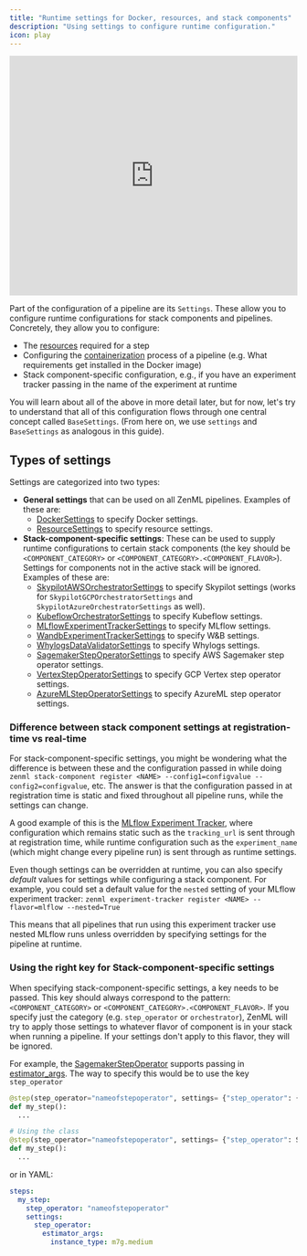 ```yaml
---
title: "Runtime settings for Docker, resources, and stack components"
description: "Using settings to configure runtime configuration."
icon: play
---
```


<Frame caption="Stack Component Config vs Settings in ZenML">
  <iframe width="100%" height="420" src="https://www.youtube.com/embed/AdwW6DlCWFE?si=A2Fo_56EcsmZ9SqM" title="YouTube video player" frameborder="0" allow="accelerometer; autoplay; clipboard-write; encrypted-media; gyroscope; picture-in-picture; web-share" referrerpolicy="strict-origin-when-cross-origin" allowfullscreen></iframe>
</Frame>

Part of the configuration of a pipeline are its `Settings`. These allow you to configure runtime configurations for stack components and pipelines. Concretely, they allow you to configure:

* The [resources](v/0.66.0/usage/resource-data-management/training-with-gpus#specify-resource-requirements-for-steps) required for a step
* Configuring the [containerization](v/0.66.0/usage/project-setup/customize-docker-builds) process of a pipeline (e.g. What requirements get installed in the Docker image)
* Stack component-specific configuration, e.g., if you have an experiment tracker passing in the name of the experiment at runtime

You will learn about all of the above in more detail later, but for now, let's try to understand that all of this configuration flows through one central concept called `BaseSettings`. (From here on, we use `settings` and `BaseSettings` as analogous in this guide).

## Types of settings

Settings are categorized into two types:

* **General settings** that can be used on all ZenML pipelines. Examples of these are:
   * [DockerSettings](v/0.66.0/usage/project-setup/customize-docker-builds) to specify Docker settings.
   * [ResourceSettings](v/0.66.0/usage/resource-data-management/training-with-gpus) to specify resource settings.
* **Stack-component-specific settings**: These can be used to supply runtime configurations to certain stack components (the key should be `<COMPONENT_CATEGORY>` or `<COMPONENT_CATEGORY>.<COMPONENT_FLAVOR>`). Settings for components not in the active stack will be ignored. Examples of these are:
   * [SkypilotAWSOrchestratorSettings](https://sdkdocs.zenml.io/latest/integration%5Fcode%5Fdocs/integrations-skypilot%5Faws/#zenml.integrations.skypilot%5Faws.flavors.skypilot%5Forchestrator%5Faws%5Fvm%5Fflavor.SkypilotAWSOrchestratorSettings) to specify Skypilot settings (works for `SkypilotGCPOrchestratorSettings` and `SkypilotAzureOrchestratorSettings` as well).
   * [KubeflowOrchestratorSettings](https://sdkdocs.zenml.io/latest/integration%5Fcode%5Fdocs/integrations-kubeflow/#zenml.integrations.kubeflow.flavors.kubeflow%5Forchestrator%5Fflavor.KubeflowOrchestratorSettings) to specify Kubeflow settings.
   * [MLflowExperimentTrackerSettings](https://sdkdocs.zenml.io/latest/integration%5Fcode%5Fdocs/integrations-mlflow/#zenml.integrations.mlflow.flavors.mlflow%5Fexperiment%5Ftracker%5Fflavor.MLFlowExperimentTrackerSettings) to specify MLflow settings.
   * [WandbExperimentTrackerSettings](https://sdkdocs.zenml.io/latest/integration%5Fcode%5Fdocs/integrations-wandb/#zenml.integrations.wandb.flavors.wandb%5Fexperiment%5Ftracker%5Fflavor.WandbExperimentTrackerSettings) to specify W&B settings.
   * [WhylogsDataValidatorSettings](https://sdkdocs.zenml.io/latest/integration%5Fcode%5Fdocs/integrations-whylogs/#zenml.integrations.whylogs.flavors.whylogs%5Fdata%5Fvalidator%5Fflavor.WhylogsDataValidatorSettings) to specify Whylogs settings.
   * [SagemakerStepOperatorSettings](https://sdkdocs.zenml.io/latest/integration%5Fcode%5Fdocs/integrations-aws/#zenml.integrations.aws.flavors.sagemaker%5Fstep%5Foperator%5Fflavor.SagemakerStepOperatorSettings) to specify AWS Sagemaker step operator settings.
   * [VertexStepOperatorSettings](https://sdkdocs.zenml.io/latest/integration%5Fcode%5Fdocs/integrations-gcp/#zenml.integrations.gcp.flavors.vertex%5Fstep%5Foperator%5Fflavor.VertexStepOperatorSettings) to specify GCP Vertex step operator settings.
   * [AzureMLStepOperatorSettings](https://sdkdocs.zenml.io/latest/integration%5Fcode%5Fdocs/integrations-azure/#zenml.integrations.azure.flavors.azureml%5Fstep%5Foperator%5Fflavor.AzureMLStepOperatorSettings) to specify AzureML step operator settings.

### Difference between stack component settings at registration-time vs real-time

For stack-component-specific settings, you might be wondering what the difference is between these and the configuration passed in while doing `zenml stack-component register <NAME> --config1=configvalue --config2=configvalue`, etc. The answer is that the configuration passed in at registration time is static and fixed throughout all pipeline runs, while the settings can change.

A good example of this is the [MLflow Experiment Tracker](v/0.66.0/stack-components/experiment-trackers/mlflow), where configuration which remains static such as the `tracking_url` is sent through at registration time, while runtime configuration such as the `experiment_name` (which might change every pipeline run) is sent through as runtime settings.

Even though settings can be overridden at runtime, you can also specify _default_ values for settings while configuring a stack component. For example, you could set a default value for the `nested` setting of your MLflow experiment tracker: `zenml experiment-tracker register <NAME> --flavor=mlflow --nested=True`

This means that all pipelines that run using this experiment tracker use nested MLflow runs unless overridden by specifying settings for the pipeline at runtime.

### Using the right key for Stack-component-specific settings

When specifying stack-component-specific settings, a key needs to be passed. This key should always correspond to the pattern: `<COMPONENT_CATEGORY>` or `<COMPONENT_CATEGORY>.<COMPONENT_FLAVOR>`. If you specify just the category (e.g. `step_operator` or `orchestrator`), ZenML will try to apply those settings to whatever flavor of component is in your stack when running a pipeline. If your settings don't apply to this flavor, they will be ignored.

For example, the [SagemakerStepOperator](v/0.66.0/stack-components/step-operators/sagemaker) supports passing in [estimator\_args](https://sdkdocs.zenml.io/latest/integration%5Fcode%5Fdocs/integrations-aws/#zenml.integrations.aws.flavors.sagemaker%5Fstep%5Foperator%5Fflavor.SagemakerStepOperatorSettings). The way to specify this would be to use the key `step_operator`


```py
@step(step_operator="nameofstepoperator", settings= {"step_operator": {"estimator_args": {"instance_type": "m7g.medium"}}})
def my_step():
  ...

# Using the class
@step(step_operator="nameofstepoperator", settings= {"step_operator": SagemakerStepOperatorSettings(instance_type="m7g.medium")})
def my_step():
  ...
```

or in YAML:


```yaml
steps:
  my_step:
    step_operator: "nameofstepoperator"
    settings:
      step_operator:
        estimator_args:
          instance_type: m7g.medium
```
